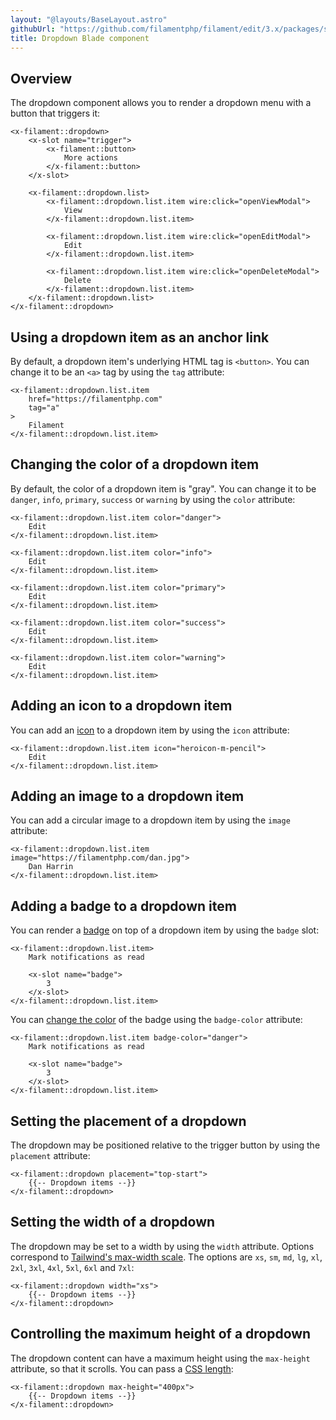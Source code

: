 ```yaml
---
layout: "@layouts/BaseLayout.astro"
githubUrl: "https://github.com/filamentphp/filament/edit/3.x/packages/support/docs/09-blade-components/02-dropdown.md"
title: Dropdown Blade component
---
```


## Overview

The dropdown component allows you to render a dropdown menu with a button that triggers it:

```blade
<x-filament::dropdown>
    <x-slot name="trigger">
        <x-filament::button>
            More actions
        </x-filament::button>
    </x-slot>
    
    <x-filament::dropdown.list>
        <x-filament::dropdown.list.item wire:click="openViewModal">
            View
        </x-filament::dropdown.list.item>
        
        <x-filament::dropdown.list.item wire:click="openEditModal">
            Edit
        </x-filament::dropdown.list.item>
        
        <x-filament::dropdown.list.item wire:click="openDeleteModal">
            Delete
        </x-filament::dropdown.list.item>
    </x-filament::dropdown.list>
</x-filament::dropdown>
```

## Using a dropdown item as an anchor link

By default, a dropdown item's underlying HTML tag is `<button>`. You can change it to be an `<a>` tag by using the `tag` attribute:

```blade
<x-filament::dropdown.list.item
    href="https://filamentphp.com"
    tag="a"
>
    Filament
</x-filament::dropdown.list.item>
```

## Changing the color of a dropdown item

By default, the color of a dropdown item is "gray". You can change it to be `danger`, `info`, `primary`, `success` or `warning` by using the `color` attribute:

```blade
<x-filament::dropdown.list.item color="danger">
    Edit
</x-filament::dropdown.list.item>

<x-filament::dropdown.list.item color="info">
    Edit
</x-filament::dropdown.list.item>

<x-filament::dropdown.list.item color="primary">
    Edit
</x-filament::dropdown.list.item>

<x-filament::dropdown.list.item color="success">
    Edit
</x-filament::dropdown.list.item>

<x-filament::dropdown.list.item color="warning">
    Edit
</x-filament::dropdown.list.item>
```

## Adding an icon to a dropdown item

You can add an [icon](https://blade-ui-kit.com/blade-icons?set=1#search) to a dropdown item by using the `icon` attribute:

```blade
<x-filament::dropdown.list.item icon="heroicon-m-pencil">
    Edit
</x-filament::dropdown.list.item>
```

## Adding an image to a dropdown item

You can add a circular image to a dropdown item by using the `image` attribute:

```blade
<x-filament::dropdown.list.item image="https://filamentphp.com/dan.jpg">
    Dan Harrin
</x-filament::dropdown.list.item>
```

## Adding a badge to a dropdown item

You can render a [badge](badge) on top of a dropdown item by using the `badge` slot:

```blade
<x-filament::dropdown.list.item>
    Mark notifications as read
    
    <x-slot name="badge">
        3
    </x-slot>
</x-filament::dropdown.list.item>
```

You can [change the color](badge#changing-the-color-of-the-badge) of the badge using the `badge-color` attribute:

```blade
<x-filament::dropdown.list.item badge-color="danger">
    Mark notifications as read
    
    <x-slot name="badge">
        3
    </x-slot>
</x-filament::dropdown.list.item>
```

## Setting the placement of a dropdown

The dropdown may be positioned relative to the trigger button by using the `placement` attribute:

```blade
<x-filament::dropdown placement="top-start">
    {{-- Dropdown items --}}
</x-filament::dropdown>
```

## Setting the width of a dropdown

The dropdown may be set to a width by using the `width` attribute. Options correspond to [Tailwind's max-width scale](https://tailwindcss.com/docs/max-width). The options are `xs`, `sm`, `md`, `lg`, `xl`, `2xl`, `3xl`, `4xl`, `5xl`, `6xl` and `7xl`:

```blade
<x-filament::dropdown width="xs">
    {{-- Dropdown items --}}
</x-filament::dropdown>
```

## Controlling the maximum height of a dropdown

The dropdown content can have a maximum height using the `max-height` attribute, so that it scrolls. You can pass a [CSS length](https://developer.mozilla.org/en-US/docs/Web/CSS/length):

```blade
<x-filament::dropdown max-height="400px">
    {{-- Dropdown items --}}
</x-filament::dropdown>
```

